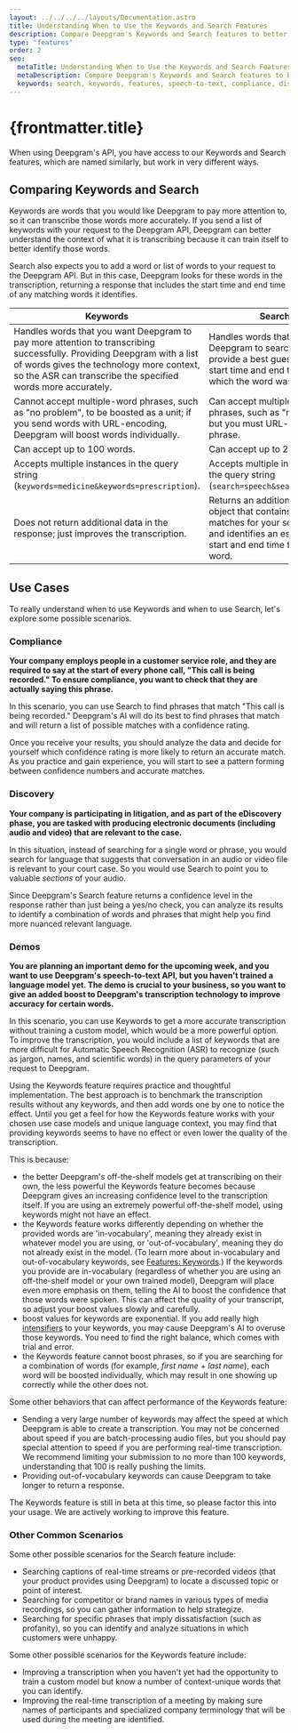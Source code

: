 ```yaml
---
layout: ../../../../layouts/Documentation.astro
title: Understanding When to Use the Keywords and Search Features
description: Compare Deepgram's Keywords and Search features to better understand when to use each feature.
type: "features"
order: 2
seo:
  metaTitle: Understanding When to Use the Keywords and Search Features
  metaDescription: Compare Deepgram's Keywords and Search features to better understand when to use each feature.
  keywords: search, keywords, features, speech-to-text, compliance, discovery, demos, transcription, custom model, deep learning
---
```



# {frontmatter.title}

When using Deepgram's API, you have access to our Keywords and Search features, which are named similarly, but work in very different ways.

## Comparing Keywords and Search

Keywords are words that you would like Deepgram to pay more attention to, so it can transcribe those words more accurately. If you send a list of keywords with your request to the Deepgram API, Deepgram can better understand the context of what it is transcribing because it can train itself to better identify those words.

Search also expects you to add a word or list of words to your request to the Deepgram API. But in this case, Deepgram looks for these words in the transcription, returning a response that includes the start time and end time of any matching words it identifies.

| Keywords                                                                                                                                                                                                                           | Search                                                                                                                                               |
| ---------------------------------------------------------------------------------------------------------------------------------------------------------------------------------------------------------------------------------- | ---------------------------------------------------------------------------------------------------------------------------------------------------- |
| Handles words that you want Deepgram to pay more attention to transcribing successfully. Providing Deepgram with a list of words gives the technology more context, so the ASR can transcribe the specified words more accurately. | Handles words that you want Deepgram to search for and provide a best guess at the start time and end time at which the word was said.               |
| Cannot accept multiple-word phrases, such as "no problem", to be boosted as a unit; if you send words with URL-encoding, Deepgram will boost words individually.                                                                   | Can accept multiple-word phrases, such as "no problem", but you must URL-encode the phrase.                                                          |
| Can accept up to 100 words.                                                                                                                                                                                                        | Can accept up to 25 words.                                                                                                                           |
| Accepts multiple instances in the query string (`keywords=medicine&keywords=prescription`).                                                                                                                                        | Accepts multiple instances in the query string (`search=speech&search=Friday`).                                                                      |
| Does not return additional data in the response; just improves the transcription.                                                                                                                                                  | Returns an additional data object that contains possible matches for your search terms and identifies an estimated start and end time for each word. |

## Use Cases

To really understand when to use Keywords and when to use Search, let's explore some possible scenarios.

### Compliance

**Your company employs people in a customer service role, and they are required to say at the start of every phone call, "This call is being recorded." To ensure compliance, you want to check that they are actually saying this phrase.**

In this scenario, you can use Search to find phrases that match "This call is being recorded." Deepgram's AI will do its best to find phrases that match and will return a list of possible matches with a confidence rating.

Once you receive your results, you should analyze the data and decide for yourself which confidence rating is more likely to return an accurate match. As you practice and gain experience, you will start to see a pattern forming between confidence numbers and accurate matches.

### Discovery

**Your company is participating in litigation, and as part of the eDiscovery phase, you are tasked with producing electronic documents (including audio and video) that are relevant to the case.**

In this situation, instead of searching for a single word or phrase, you would search for language that suggests that conversation in an audio or video file is relevant to your court case. So you would use Search to point you to valuable _sections_ of your audio.

Since Deepgram's Search feature returns a confidence level in the response rather than just being a yes/no check, you can analyze its results to identify a combination of words and phrases that might help you find more nuanced relevant language.

### Demos

**You are planning an important demo for the upcoming week, and you want to use Deepgram's speech-to-text API, but you haven't trained a language model yet. The demo is crucial to your business, so you want to give an added boost to Deepgram's transcription technology to improve accuracy for certain words.**

In this scenario, you can use Keywords to get a more accurate transcription without training a custom model, which would be a more powerful option. To improve the transcription, you would include a list of keywords that are more difficult for Automatic Speech Recognition (ASR) to recognize (such as jargon, names, and scientific words) in the query parameters of your request to Deepgram.

Using the Keywords feature requires practice and thoughtful implementation. The best approach is to benchmark the transcription results without any keywords, and then add words one by one to notice the effect. Until you get a feel for how the Keywords feature works with your chosen use case models and unique language context, you may find that providing keywords seems to have no effect or even lower the quality of the transcription.

This is because:

- the better Deepgram's off-the-shelf models get at transcribing on their own, the less powerful the Keywords feature becomes because Deepgram gives an increasing confidence level to the transcription itself. If you are using an extremely powerful off-the-shelf model, using keywords might not have an effect.
- the Keywords feature works differently depending on whether the provided words are 'in-vocabulary', meaning they already exist in whatever model you are using, or 'out-of-vocabulary', meaning they do not already exist in the model. (To learn more about in-vocabulary and out-of-vocabulary keywords, see [Features: Keywords](/documentation/features/keywords/#in-vocabulary--out-of-vocabulary-keywords).) If the keywords you provide are in-vocabulary (regardless of whether you are using an off-the-shelf model or your own trained model), Deepgram will place even more emphasis on them, telling the AI to boost the confidence that those words were spoken. This can affect the quality of your transcript, so adjust your boost values slowly and carefully.
- boost values for keywords are exponential. If you add really high [intensifiers](/documentation/features/keywords/#intensifiers) to your keywords, you may cause Deepgram's AI to overuse those keywords. You need to find the right balance, which comes with trial and error.
- the Keywords feature cannot boost phrases, so if you are searching for a combination of words (for example, _first name_ + _last name_), each word will be boosted individually, which may result in one showing up correctly while the other does not.

Some other behaviors that can affect performance of the Keywords feature:

- Sending a very large number of keywords may affect the speed at which Deepgram is able to create a transcription. You may not be concerned about speed if you are batch-processing audio files, but you should pay special attention to speed if you are performing real-time transcription. We recommend limiting your submission to no more than 100 keywords, understanding that 100 is really pushing the limits.
- Providing out-of-vocabulary keywords can cause Deepgram to take longer to return a response.

<Alert type="warning">

The Keywords feature is still in beta at this time, so please factor this into your usage. We are actively working to improve this feature.

</Alert>

### Other Common Scenarios

Some other possible scenarios for the Search feature include:

- Searching captions of real-time streams or pre-recorded videos (that your product provides using Deepgram) to locate a discussed topic or point of interest.
- Searching for competitor or brand names in various types of media recordings, so you can gather information to help strategize.
- Searching for specific phrases that imply dissatisfaction (such as profanity), so you can identify and analyze situations in which customers were unhappy.

Some other possible scenarios for the Keywords feature include:

- Improving a transcription when you haven't yet had the opportunity to train a custom model but know a number of context-unique words that you can identify.
- Improving the real-time transcription of a meeting by making sure names of participants and specialized company terminology that will be used during the meeting are identified.
